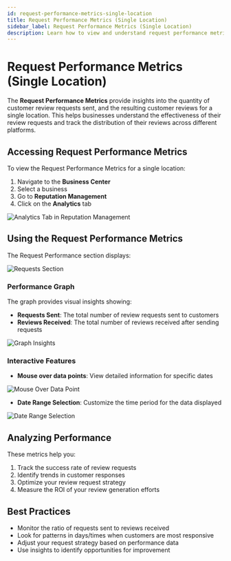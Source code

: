 ```yaml
---
id: request-performance-metrics-single-location
title: Request Performance Metrics (Single Location)
sidebar_label: Request Performance Metrics (Single Location)
description: Learn how to view and understand request performance metrics for a single location in Reputation Management
---
```


# Request Performance Metrics (Single Location)

The **Request Performance Metrics** provide insights into the quantity of customer review requests sent, and the resulting customer reviews for a single location. This helps businesses understand the effectiveness of their review requests and track the distribution of their reviews across different platforms.

## Accessing Request Performance Metrics

To view the Request Performance Metrics for a single location:

1. Navigate to the **Business Center**
2. Select a business
3. Go to **Reputation Management**
4. Click on the **Analytics** tab

![Analytics Tab in Reputation Management](./img/analytics-tab.png)

## Using the Request Performance Metrics

The Request Performance section displays:

![Requests Section](./img/requests-section.png)

### Performance Graph

The graph provides visual insights showing:

- **Requests Sent**: The total number of review requests sent to customers
- **Reviews Received**: The total number of reviews received after sending requests

![Graph Insights](./img/graph-insights.png)

### Interactive Features

- **Mouse over data points**: View detailed information for specific dates

![Mouse Over Data Point](./img/mouse-over.png)

- **Date Range Selection**: Customize the time period for the data displayed

![Date Range Selection](./img/date-range.png)

## Analyzing Performance

These metrics help you:

1. Track the success rate of review requests
2. Identify trends in customer responses
3. Optimize your review request strategy
4. Measure the ROI of your review generation efforts

## Best Practices

- Monitor the ratio of requests sent to reviews received
- Look for patterns in days/times when customers are most responsive
- Adjust your request strategy based on performance data
- Use insights to identify opportunities for improvement